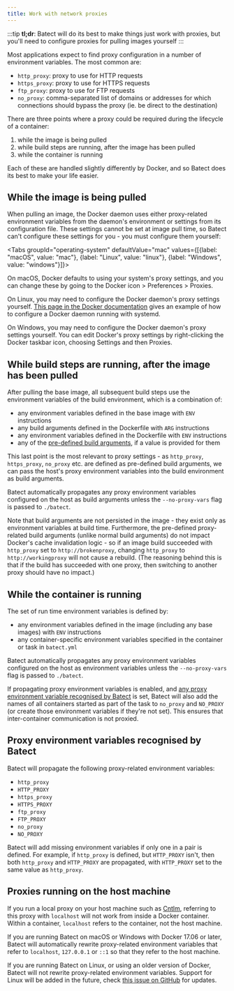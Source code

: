 ```yaml
---
title: Work with network proxies
---
```



:::tip
**tl;dr**: Batect will do its best to make things just work with proxies, but you'll need to configure proxies for pulling images yourself
:::

Most applications expect to find proxy configuration in a number of environment variables. The most common are:

- `http_proxy`: proxy to use for HTTP requests
- `https_proxy`: proxy to use for HTTPS requests
- `ftp_proxy`: proxy to use for FTP requests
- `no_proxy`: comma-separated list of domains or addresses for which connections should bypass the proxy (ie. be direct to the destination)

There are three points where a proxy could be required during the lifecycle of a container:

1. while the image is being pulled
2. while build steps are running, after the image has been pulled
3. while the container is running

Each of these are handled slightly differently by Docker, and so Batect does its best to make your life easier.

## While the image is being pulled

When pulling an image, the Docker daemon uses either proxy-related environment variables from the daemon's environment or settings from
its configuration file. These settings cannot be set at image pull time, so Batect can't configure these settings for you - you must
configure them yourself:

<Tabs groupId="operating-system" defaultValue="mac" values={[{label: "macOS", value: "mac"}, {label: "Linux", value: "linux"}, {label: "Windows", value: "windows"}]}>
<TabItem value="mac">

On macOS, Docker defaults to using your system's proxy settings, and you can change these by going to the Docker icon >
Preferences > Proxies.

</TabItem>
<TabItem value="linux">

On Linux, you may need to configure the Docker daemon's proxy settings yourself.
[This page in the Docker documentation](https://docs.docker.com/engine/admin/systemd/) gives an example of
how to configure a Docker daemon running with systemd.

</TabItem>
<TabItem value="windows">

On Windows, you may need to configure the Docker daemon's proxy settings yourself. You can edit Docker's proxy settings by
right-clicking the Docker taskbar icon, choosing Settings and then Proxies.

</TabItem>
</Tabs>

## While build steps are running, after the image has been pulled

After pulling the base image, all subsequent build steps use the environment variables of the build environment, which is a
combination of:

- any environment variables defined in the base image with `ENV` instructions
- any build arguments defined in the Dockerfile with `ARG` instructions
- any environment variables defined in the Dockerfile with `ENV` instructions
- any of the [pre-defined build arguments](https://docs.docker.com/engine/reference/builder/#predefined-args), if a value is provided for them

This last point is the most relevant to proxy settings - as `http_proxy`, `https_proxy`, `no_proxy` etc. are defined as
pre-defined build arguments, we can pass the host's proxy environment variables into the build environment as build arguments.

Batect automatically propagates any proxy environment variables configured on the host as build arguments unless the `--no-proxy-vars`
flag is passed to `./batect`.

Note that build arguments are not persisted in the image - they exist only as environment variables at build time. Furthermore,
the pre-defined proxy-related build arguments (unlike normal build arguments) do not impact Docker's cache invalidation logic -
so if an image build succeeded with `http_proxy` set to `http://brokenproxy`, changing `http_proxy` to `http://workingproxy` will
not cause a rebuild. (The reasoning behind this is that if the build has succeeded with one proxy, then switching to another
proxy should have no impact.)

## While the container is running

The set of run time environment variables is defined by:

- any environment variables defined in the image (including any base images) with `ENV` instructions
- any container-specific environment variables specified in the container or task in `batect.yml`

Batect automatically propagates any proxy environment variables configured on the host as environment variables unless the
`--no-proxy-vars` flag is passed to `./batect`.

If propagating proxy environment variables is enabled, and [any proxy environment variable recognised by Batect](#proxy-environment-variables-recognised-by-batect)
is set, Batect will also add the names of all containers started as part of the task to `no_proxy` and `NO_PROXY` (or create those environment variables if they're not set).
This ensures that inter-container communication is not proxied.

## Proxy environment variables recognised by Batect

Batect will propagate the following proxy-related environment variables:

- `http_proxy`
- `HTTP_PROXY`
- `https_proxy`
- `HTTPS_PROXY`
- `ftp_proxy`
- `FTP_PROXY`
- `no_proxy`
- `NO_PROXY`

Batect will add missing environment variables if only one in a pair is defined. For example, if `http_proxy` is
defined, but `HTTP_PROXY` isn't, then both `http_proxy` and `HTTP_PROXY` are propagated, with `HTTP_PROXY` set to the same value as
`http_proxy`.

## Proxies running on the host machine

If you run a local proxy on your host machine such as [Cntlm](http://cntlm.sourceforge.net/), referring to this proxy with `localhost`
will not work from inside a Docker container. Within a container, `localhost` refers to the container, not the host machine.

If you are running Batect on macOS or Windows with Docker 17.06 or later, Batect will automatically rewrite proxy-related environment
variables that refer to `localhost`, `127.0.0.1` or `::1` so that they refer to the host machine.

If you are running Batect on Linux, or using an older version of Docker, Batect will not rewrite proxy-related environment variables.
Support for Linux will be added in the future, check [this issue on GitHub](https://github.com/batect/batect/issues/10) for updates.
